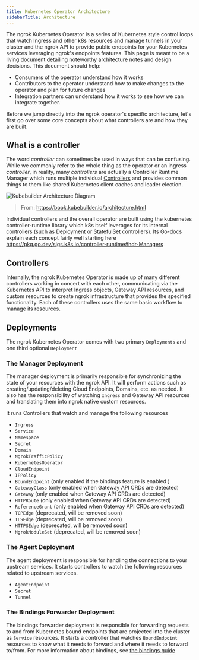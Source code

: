 ```yaml
---
title: Kubernetes Operator Architecture
sidebarTitle: Architecture
---
```


The ngrok Kubernetes Operator is a series of Kubernetes style control loops that watch Ingress and other k8s resources and manage tunnels in your cluster and the ngrok API to provide public endpoints for your Kubernetes services leveraging ngrok's endpoints features.
This page is meant to be a living document detailing noteworthy architecture notes and design decisions. This document should help:

- Consumers of the operator understand how it works
- Contributors to the operator understand how to make changes to the operator and plan for future changes
- Integration partners can understand how it works to see how we can integrate together.

Before we jump directly into the ngrok operator's specific architecture, let's first go over some core concepts about what controllers are and how they are built.

## What is a controller

The word _controller_ can sometimes be used in ways that can be confusing.
While we commonly refer to the whole thing as the operator or an ingress _controller_, in reality, many _controllers_ are actually a Controller Runtime Manager which runs multiple individual [Controllers](https://kubernetes.io/docs/concepts/architecture/controller/) and provides common things to them like shared Kubernetes client caches and leader election.

![Kubebuilder Architecture Diagram](../assets/images/kubebuilder_architecture_diagram.svg)

> From: https://book.kubebuilder.io/architecture.html

Individual controllers and the overall operator are built using the kubernetes controller-runtime library which k8s itself leverages for its internal controllers (such as Deployment or StatefulSet controllers).
Its Go-docs explain each concept fairly well starting here https://pkg.go.dev/sigs.k8s.io/controller-runtime#hdr-Managers

## Controllers

Internally, the ngrok Kubernetes Operator is made up of many different controllers working in concert with each other, communicating via the Kubernetes API to interpret Ingress objects, Gateway API resources, and custom resources to create ngrok infrastructure that provides the specified functionality.
Each of these controllers uses the same basic workflow to manage its resources.

## Deployments

The ngrok Kubernetes Operator comes with two primary `Deployments` and one third optional `Deployment`

### The Manager Deployment

The manager deployment is primarily responsible for synchronizing the state of your resources with the ngrok API.
It will perform actions such as creating/updating/deleting Cloud Endpoints, Domains, etc. as needed.
It also has the responsibility of watching `Ingress` and Gateway API resources and translating them into ngrok native custom resources.

It runs Controllers that watch and manage the following resources

- `Ingress`
- `Service`
- `Namespace`
- `Secret`
- `Domain`
- `NgrokTrafficPolicy`
- `KubernetesOperator`
- `CloudEndpoint`
- `IPPolicy`
- `BoundEndpoint` (only enabled if the bindings feature is enabled )
- `GatewayClass` (only enabled when Gateway API CRDs are detected)
- `Gateway` (only enabled when Gateway API CRDs are detected)
- `HTTPRoute` (only enabled when Gateway API CRDs are detected)
- `ReferenceGrant` (only enabled when Gateway API CRDs are detected)
- `TCPEdge` (deprecated, will be removed soon)
- `TLSEdge` (deprecated, will be removed soon)
- `HTTPSEdge` (deprecated, will be removed soon)
- `NgrokModuleSet` (deprecated, will be removed soon)

### The Agent Deployment

The agent deployment is responsible for handling the connections to your upstream services.
It starts controllers to watch the following resources related to upstream services.

- `AgentEndpoint`
- `Secret`
- `Tunnel`

### The Bindings Forwarder Deployment

The bindings forwarder deployment is responsible for forwarding requests to and from Kubernetes bound endpoints that are projected into the cluster as `Service` resources.
It starts a controller that watches `BoundEndpoint` resources to know what it needs to forward and where it needs to forward to/from.
For more information about bindings, see [the bindings guide](/k8s/guides/bindings)
